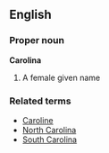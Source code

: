 ==English==

===Proper noun===
'''Carolina'''
# A female given name

===Related terms===
*[[Caroline]]
*[[North Carolina]]
*[[South Carolina]]